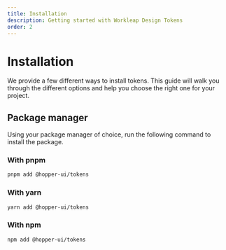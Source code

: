 ```yaml
---
title: Installation
description: Getting started with Workleap Design Tokens
order: 2
---
```


# Installation

We provide a few different ways to install tokens. This guide will walk you through the different options and help you choose the right one for your project.

## Package manager

Using your package manager of choice, run the following command to install the package.

### With pnpm

```bash
pnpm add @hopper-ui/tokens
```

### With yarn

```bash
yarn add @hopper-ui/tokens
```

### With npm

```bash
npm add @hopper-ui/tokens
```
